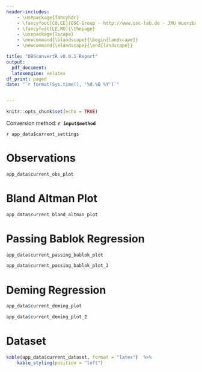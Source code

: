 ```yaml
---
header-includes:
    - \usepackage{fancyhdr}
    - \fancyfoot[CO,CE]{OSC-Group - http://www.osc-lab.de - JMU Wuerzburg - Pharmazie}
    - \fancyfoot[LE,RO]{\thepage}
    - \usepackage{lscape}
    - \newcommand{\blandscape}{\begin{landscape}}
    - \newcommand{\elandscape}{\end{landscape}}

title: "DBSconvertR v0.0.1 Report"
output:
  pdf_document:
  latexengine: xelatex
df_print: paged
date: "`r format(Sys.time(), '%d.%B %Y')`"


---
```

\addtolength{\headheight}{1.0cm}
\pagestyle{fancyplain}
\renewcommand{\headrulewidth}{0pt}


```r
knitr::opts_chunk$set(echo = TRUE)
```

Conversion method: **`r input$method`**

`r app_data$current_settings`

\newpage

# **Observations** 

```r
app_data$current_obs_plot
```


# **Bland Altman Plot** 

```r
app_data$current_bland_altman_plot
```

\newpage


# **Passing Bablok Regression** 

```r
app_data$current_passing_bablok_plot
```

```r
app_data$current_passing_bablok_plot_2
```

\newpage

# **Deming Regression** 

```r
app_data$current_deming_plot
```

```r
app_data$current_deming_plot_2
```

\newpage

# **Dataset**

``` r

kable(app_data$current_dataset, format = "latex")  %>%
    kable_styling(position = "left")

```

